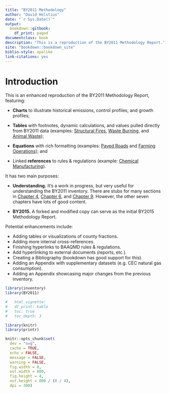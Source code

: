 ```yaml
--- 
title: "BY2011 Methodology"
author: "David Holstius"
date: "`r Sys.Date()`"
output: 
  bookdown::gitbook:
    df_print: paged
documentclass: book
description: "This is a reproduction of the BY2011 Methodology Report."
site: "bookdown::bookdown_site"
biblio-style: apalike
link-citations: yes
---
```


# Introduction

This is an enhanced reproduction of the BY2011 Methodology Report, featuring:

- **Charts** to illustrate historical emissions, control profiles, and growth profiles;

- **Tables** with footnotes, dynamic calculations, and values pulled directly from BY2011 data (examples: [Structural Fires](#misc_other-fires-struct-methodology), [Waste Burning](#waste_burn-planned_ag-methodology), and [Animal Waste](#misc_other-animal_waste-livestock-methodology));

- **Equations** with rich formatting (examples: [Paved Roads](#misc_other-roads-paved-methodology) and [Farming Operations](#cat_749-methodology)); and

- Linked **references** to rules & regulations (example: [Chemical Manufacturing](#chem_fac-other-control)).

It has two main purposes:

- **Understanding.** It's a work in progress, but very useful for understanding the BY2011 inventory. There are stubs for many sections in [Chapter 4](#indcom), [Chapter 6](#petprod), and [Chapter 9](#mobile_combust). However, the other seven chapters have lots of good content.

- **BY2015.** A forked and modified copy can serve as the initial BY2015 Methodology Report.

Potential enhancements include:

- Adding tables or visualizations of county fractions.
- Adding more internal cross-references.
- Finishing hyperlinks to BAAQMD rules & regulations.
- Add hyperlinking to external documents (reports, etc.).
- Creating a Bibliography (bookdown has good support for this).
- Adding an Appendix with supplementary datasets (e.g. CEC natural gas consumption).
- Adding an Appendix showcasing major changes from the previous inventory.

```r
library(inventory)
library(BY2011)
```

```r
#   html_vignette:
#   df_print: kable
#   toc: true
#   toc_depth: 3

library(knitr)
library(printr)

knitr::opts_chunk$set(
  dev = "svg",
  cache = TRUE,
  echo = FALSE,
  message = FALSE,
  warning = FALSE,
  fig.width = 8,
  out.width = 800,
  fig.height = 4,
  out.height = 800 / (8 / 4),
  dpi = 300)
```
